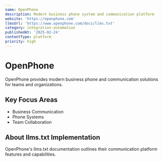 ```yaml
---
name: OpenPhone
description: Modern business phone system and communication platform
website: 'https://openphone.com'
llmsUrl: 'https://www.openphone.com/docs/llms.txt'
category: integration-automation
publishedAt: '2025-02-24'
contentType: platform
priority: high
---
```


# OpenPhone

OpenPhone provides modern business phone and communication solutions for teams and organizations.

## Key Focus Areas

- Business Communication
- Phone Systems
- Team Collaboration

## About llms.txt Implementation

OpenPhone's llms.txt documentation outlines their communication platform features and capabilities.
